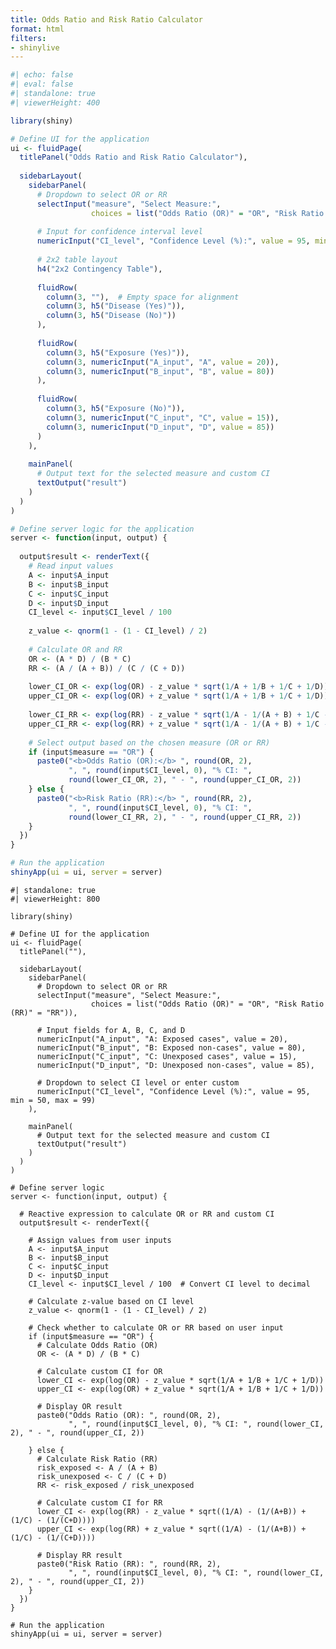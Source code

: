 ```yaml
---
title: Odds Ratio and Risk Ratio Calculator
format: html
filters:
- shinylive
---
```

```r
#| echo: false
#| eval: false
#| standalone: true
#| viewerHeight: 400

library(shiny)

# Define UI for the application
ui <- fluidPage(
  titlePanel("Odds Ratio and Risk Ratio Calculator"),
  
  sidebarLayout(
    sidebarPanel(
      # Dropdown to select OR or RR
      selectInput("measure", "Select Measure:", 
                  choices = list("Odds Ratio (OR)" = "OR", "Risk Ratio (RR)" = "RR")),
      
      # Input for confidence interval level
      numericInput("CI_level", "Confidence Level (%):", value = 95, min = 50, max = 99),
      
      # 2x2 table layout
      h4("2x2 Contingency Table"),
      
      fluidRow(
        column(3, ""),  # Empty space for alignment
        column(3, h5("Disease (Yes)")),
        column(3, h5("Disease (No)"))
      ),
      
      fluidRow(
        column(3, h5("Exposure (Yes)")),
        column(3, numericInput("A_input", "A", value = 20)),
        column(3, numericInput("B_input", "B", value = 80))
      ),
      
      fluidRow(
        column(3, h5("Exposure (No)")),
        column(3, numericInput("C_input", "C", value = 15)),
        column(3, numericInput("D_input", "D", value = 85))
      )
    ),
    
    mainPanel(
      # Output text for the selected measure and custom CI
      textOutput("result")
    )
  )
)

# Define server logic for the application
server <- function(input, output) {
  
  output$result <- renderText({
    # Read input values
    A <- input$A_input
    B <- input$B_input
    C <- input$C_input
    D <- input$D_input
    CI_level <- input$CI_level / 100
    
    z_value <- qnorm(1 - (1 - CI_level) / 2)
    
    # Calculate OR and RR
    OR <- (A * D) / (B * C)
    RR <- (A / (A + B)) / (C / (C + D))
    
    lower_CI_OR <- exp(log(OR) - z_value * sqrt(1/A + 1/B + 1/C + 1/D))
    upper_CI_OR <- exp(log(OR) + z_value * sqrt(1/A + 1/B + 1/C + 1/D))
    
    lower_CI_RR <- exp(log(RR) - z_value * sqrt(1/A - 1/(A + B) + 1/C - 1/(C + D)))
    upper_CI_RR <- exp(log(RR) + z_value * sqrt(1/A - 1/(A + B) + 1/C - 1/(C + D)))
    
    # Select output based on the chosen measure (OR or RR)
    if (input$measure == "OR") {
      paste0("<b>Odds Ratio (OR):</b> ", round(OR, 2), 
             ", ", round(input$CI_level, 0), "% CI: ", 
             round(lower_CI_OR, 2), " - ", round(upper_CI_OR, 2))
    } else {
      paste0("<b>Risk Ratio (RR):</b> ", round(RR, 2), 
             ", ", round(input$CI_level, 0), "% CI: ", 
             round(lower_CI_RR, 2), " - ", round(upper_CI_RR, 2))
    }
  })
}

# Run the application 
shinyApp(ui = ui, server = server)

```

```shinylive-r
#| standalone: true
#| viewerHeight: 800

library(shiny)

# Define UI for the application
ui <- fluidPage(
  titlePanel(""),
  
  sidebarLayout(
    sidebarPanel(
      # Dropdown to select OR or RR
      selectInput("measure", "Select Measure:", 
                  choices = list("Odds Ratio (OR)" = "OR", "Risk Ratio (RR)" = "RR")),
      
      # Input fields for A, B, C, and D
      numericInput("A_input", "A: Exposed cases", value = 20),
      numericInput("B_input", "B: Exposed non-cases", value = 80),
      numericInput("C_input", "C: Unexposed cases", value = 15),
      numericInput("D_input", "D: Unexposed non-cases", value = 85),
      
      # Dropdown to select CI level or enter custom
      numericInput("CI_level", "Confidence Level (%):", value = 95, min = 50, max = 99)
    ),
    
    mainPanel(
      # Output text for the selected measure and custom CI
      textOutput("result")
    )
  )
)

# Define server logic
server <- function(input, output) {
  
  # Reactive expression to calculate OR or RR and custom CI
  output$result <- renderText({
    
    # Assign values from user inputs
    A <- input$A_input
    B <- input$B_input
    C <- input$C_input
    D <- input$D_input
    CI_level <- input$CI_level / 100  # Convert CI level to decimal
    
    # Calculate z-value based on CI level
    z_value <- qnorm(1 - (1 - CI_level) / 2)
    
    # Check whether to calculate OR or RR based on user input
    if (input$measure == "OR") {
      # Calculate Odds Ratio (OR)
      OR <- (A * D) / (B * C)
      
      # Calculate custom CI for OR
      lower_CI <- exp(log(OR) - z_value * sqrt(1/A + 1/B + 1/C + 1/D))
      upper_CI <- exp(log(OR) + z_value * sqrt(1/A + 1/B + 1/C + 1/D))
      
      # Display OR result
      paste0("Odds Ratio (OR): ", round(OR, 2), 
             ", ", round(input$CI_level, 0), "% CI: ", round(lower_CI, 2), " - ", round(upper_CI, 2))
      
    } else {
      # Calculate Risk Ratio (RR)
      risk_exposed <- A / (A + B)
      risk_unexposed <- C / (C + D)
      RR <- risk_exposed / risk_unexposed
      
      # Calculate custom CI for RR
      lower_CI <- exp(log(RR) - z_value * sqrt((1/A) - (1/(A+B)) + (1/C) - (1/(C+D))))
      upper_CI <- exp(log(RR) + z_value * sqrt((1/A) - (1/(A+B)) + (1/C) - (1/(C+D))))
      
      # Display RR result
      paste0("Risk Ratio (RR): ", round(RR, 2), 
             ", ", round(input$CI_level, 0), "% CI: ", round(lower_CI, 2), " - ", round(upper_CI, 2))
    }
  })
}

# Run the application 
shinyApp(ui = ui, server = server)
```